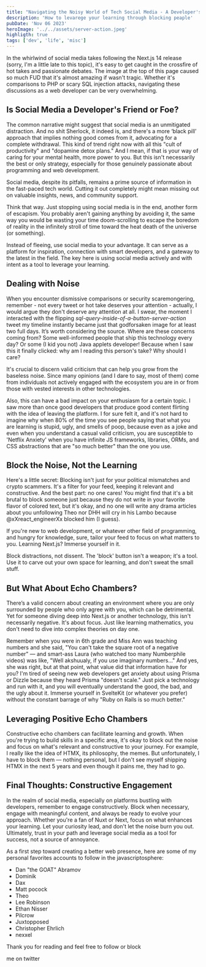 ```yaml
---
title: "Navigating the Noisy World of Tech Social Media - A Developer's Guide to Sanity"
description: 'How to levarege your learning through blocking peaple'
pubDate: 'Nov 06 2023'
heroImage: '../../assets/server-action.jpeg'
highligth: true
tags: ['dev', 'life', 'misc']
---
```



In the whirlwind of social media takes following the Next.js 14 release (sorry, I'm a little late to
this topic), it's easy to get caught in the crossfire of hot takes and passionate debates. The image
at the top of this page caused so much FUD that it's almost amazing if wasn't tragic. Whether it's
comparisons to PHP or scary SQL injection attacks, navigating these discussions as a web developer
can be very overwhelming.

## Is Social Media a Developer's Friend or Foe?

The common narrative might suggest that social media is an unmitigated distraction. And no shit
Sherlock, it indeed is, and there's a more ‘black pill’ approach that implies nothing good comes
from it, advocating for a complete withdrawal. This kind of trend right now with all this "cult of
productivity" and "dopamine detox plans." And I mean, if that is your way of caring for your mental
health, more power to you. But this isn't necessarily the best or only strategy, especially for
those genuinely passionate about programming and web development.

Social media, despite its pitfalls, remains a prime source of information in the fast-paced tech
world. Cutting it out completely might mean missing out on valuable insights, news, and community
support.

Think that way. Just stopping using social media is in the end, another form of escapism. You
probably aren't gaining anything by avoiding it, the same way you would be wasting your time
doom-scrolling to escape the boredom of reality in the infinitely stroll of time toward the heat
death of the universe (or something).

Instead of fleeing, use social media to your advantage. It can serve as a platform for inspiration,
connection with smart developers, and a gateway to the latest in the field. The key here is using
social media actively and with intent as a tool to leverage your learning.

## Dealing with Noise

When you encounter dismissive comparisons or security scaremongering, remember - not every tweet or
hot take deserves your attention - actually, I would argue they don't deserve any attention at all.
I swear, the moment I interacted with the flipping _sql-query-inside-of-a-button-server-action_
tweet my timeline instantly became just that godforsaken image for at least two full days. It’s
worth considering the source. Where are these concerns coming from? Some well-informed people that
ship this technology every day? Or some (I kid you not) Java applets developer! Because when I saw
this it finally clicked: why am I reading this person's take? Why should I care?

It's crucial to discern valid criticism that can help you grow from the baseless noise. Since many
opinions (and I dare to say, most of them) come from individuals not actively engaged with the
ecosystem you are in or from those with vested interests in other technologies.

Also, this can have a bad impact on your enthusiasm for a certain topic. I saw more than once good
developers that produce good content flirting with the idea of leaving the platform. I for sure felt
it, and it's not hard to imagine why when 80% of the time you see people saying that what you are
learning is stupid, ugly, and smells of poop, because even as a joke and even when you understand a
casual valid criticism, you are susceptible to 'Netflix Anxiety' when you have infinite JS
frameworks, libraries, ORMs, and CSS abstractions that are "so much better" than the one you use.

## Block the Noise, Not the Learning

Here's a little secret: Blocking isn't just for your political mismatches and crypto scammers. It's
a filter for your feed, keeping it relevant and constructive. And the best part: no one cares! You
might find that it's a bit brutal to block someone just because they do not write in your favorite
flavor of colored text, but it's okay, and no one will write any drama articles about you
unfollowing Theo nor DHH will cry in his Lambo because @xXreact_engineerXx blocked him (I guess).

If you're new to web development, or whatever other field of programming, and hungry for knowledge,
sure, tailor your feed to focus on what matters to you. Learning Next.js? Immerse yourself in it.

Block distractions, not dissent. The 'block' button isn't a weapon; it's a tool. Use it to carve out
your own space for learning, and don't sweat the small stuff.

## But What About Echo Chambers?

There’s a valid concern about creating an environment where you are only surrounded by people who
only agree with you, which can be detrimental. Yet for someone diving deep into Next.js or another
technology, this isn't necessarily negative. It's about focus. Just like learning mathematics, you
don't need to dive into complex theories on day one.

Remember when you were in 6th grade and Miss Ann was teaching numbers and she said, "You can't take
the square root of a negative number" — and smart-ass Laura (who watched too many Numberphile
videos) was like, "Well akshuualy, if you use imaginary numbers..." And yes, she was right, but at
that point, what value did that information have for you? I'm tired of seeing new web developers get
anxiety about using Prisma or Dizzle because they heard Prisma "doesn't scale." Just pick a
technology and run with it, and you will eventually understand the good, the bad, and the ugly about
it. Immerse yourself in SvelteKit (or whatever you prefer) without the constant barrage of why "Ruby
on Rails is so much better."

## Leveraging Positive Echo Chambers

Constructive echo chambers can facilitate learning and growth. When you're trying to build skills in
a specific area, it's okay to block out the noise and focus on what's relevant and constructive to
your journey. For example, I really like the idea of HTMX, its philosophy, the memes. But
unfortunately, I have to block them — nothing personal, but I don't see myself shipping HTMX in the
next 5 years and even though it pains me, they had to go.

## Final Thoughts: Constructive Engagement

In the realm of social media, especially on platforms bustling with developers, remember to engage
constructively. Block when necessary, engage with meaningful content, and always be ready to evolve
your approach. Whether you're a fan of Nuxt or Next, focus on what enhances your learning. Let your
curiosity lead, and don't let the noise burn you out. Ultimately, trust in your path and leverage
social media as a tool for success, not a source of annoyance.

As a first step toward creating a better web presence, here are some of my personal favorites
accounts to follow in the javascriptosphere:

- <Link href='https://twitter.com/dan_abramov'>Dan "the GOAT" Abramov</Link>

- <Link href='https://twitter.com/TkDodo'>Dominik</Link>

- <Link href='https://twitter.com/thdxr'>Dax</Link>

- <Link href='https://twitter.com/mattpocockuk'>Matt pocock</Link>

- <Link href='https://twitter.com/t3dotgg'>Theo</Link>

- <Link href='https://twitter.com/leeerob'>Lee Robinson</Link>

- <Link href='https://twitter.com/ethanniser'>Ethan Nisser</Link>

- <Link href='https://twitter.com/pilcrowonpaper'>Pilcrow</Link>

- <Link href='https://twitter.com/juxtopposed'>Juxtopposed</Link>

- <Link href='https://twitter.com/ccccjjjjeeee'>Christopher Ehrlich</Link>

- <Link href='https://twitter.com/nexxeln'>nexxel</Link>

Thank you for reading and feel free to follow or block

<Link href='https://twitter.com/Marcus_filipus'>me</Link> on twitter
